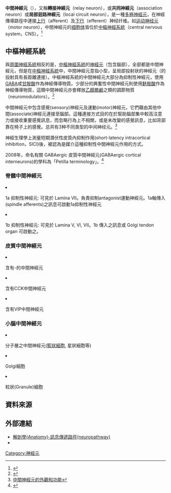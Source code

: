 '''中間神經元'''（{{lang-en|'''interneuron'''}}），又稱'''轉接神經元'''（relay neuron），或'''共同神經元'''（association neuron）或'''局部迴路神經元'''（local circuit neuron），是一種[[多极神经元|多極神經元]]，在神經傳導路徑中連接[[传入神经纤维|上行]]（afferent）及[[传出神经纤维|下行]]（efferent）神经纤维。如[[运动神经元|运动神经元]]（motor neuron），中間神經元的[[细胞体|细胞体]]皆位於[[中樞神經系統|中樞神經系統]]（central nervous system，CNS）。<ref>{{Cite web |url=http://www.biox.cn/content/20050814/32920.htm |title=中间神经元   |accessdate=2010-03-08 |archive-date=2007-02-09 |archive-url=https://web.archive.org/web/20070209082539/http://www.biox.cn/content/20050814/32920.htm |dead-url=no }}</ref>

==中樞神經系統==
與[[周圍神經系統|周圍神經系統]]相反的是，[[中樞神經系統|中樞神經系統]]的[[神經元|神經元]]（包含腦部），全部都是中間神經元，但是在[[中樞神經系統|中樞神經系統]]中，中間神經元意指小型，呈局部投射狀的神經元（{{le|pyramdal cell|pyramdal cell|較大神經元}}的投射具有長距離連接）。中樞神經系統的中間神經元大部分為抑制性神經元，使用 [[Γ-氨基丁酸|GABA]]或[[甘胺酸|甘胺酸]]作為神經傳導物質。少部分的興奮性中間神經元則使用[[麩胺酸|麩胺酸]]作為神經傳導物質，這類中間神經元亦會釋放[[乙醯膽鹼|乙醯膽鹼]]之類的調節物質（neuromodulators）。<ref>{{Cite web |url=http://des.cmu.edu.cn/jiaoxue/kecheng/zupei/zzx/gl/shenjxt/sj4.htm |title=神经系统 |accessdate=2010-03-08 |archive-date=2020-11-23 |archive-url=https://web.archive.org/web/20201123223410/http://des.cmu.edu.cn/jiaoxue/kecheng/zupei/zzx/gl/shenjxt/sj4.htm |dead-url=no }}</ref>

中間神經元中包含感覺(sensory)神經元及運動(motor)神經元，它們藉由其他中間(associate)神經元連接至腦部。這種連接方式目的在於幫助腦部集中較高注意力或接收重要感覺訊息，而忽略行為上不相關，或是未改變的感覺訊息，比如背部靠在椅子上的感覺。总共有3种不同类型的中间神经元。<ref>[http://www.natureasia.com/taiwan/nature/updates/index.php?i=4682&issue=6925 中間神經元的外觀和功能]{{dead link|date=2017年11月 |bot=InternetArchiveBot |fix-attempted=yes }}</ref>

神經生理學上測量短期潛伏性皮質內抑制作用(short-latency intracortical inhibition，SICI)後，被認為是媒介這種抑制性中間神經元作用的方式。{{citation needed|date=February 2008}}

2008年，命名有關 GABAergic 皮質中間神經元(GABAergic cortical interneurons)的學科為「Petilla terminology」。<ref name="pmid18568015">{{cite journal |author=Ascoli GA, Alonso-Nanclares L, Anderson SA, ''et al'' |title=Petilla terminology: nomenclature of features of GABAergic interneurons of the cerebral cortex |journal=[[Nat._Rev._Neurosci.|Nat. Rev. Neurosci.]] |volume=9 |issue=7 |pages=557–68 |pmid=18568015 |doi=10.1038/nrn2402|date=July 2008}}</ref>

===脊髓中間神經元===

<LI> 1a 抑制性神經元: 可見於 Lamina VII。負責抑制antagonist運動神經元。1a軸傳入(spindle afferents)之訊息可啟動1a抑制性神經元

<LI> 1b 抑制性神經元: 可見於 Lamina V, VI, VII。1b 傳入之訊息或 Golgi tendon organ 可啟動之。

=== 皮質中間神經元 ===

<LI> 含有{{tsl|en|Parvalbumin|parvalbumin}}-的中間神經元
<LI> 含有CCK中間神經元
<LI> 含有VIP中間神經元

=== 小腦中間神經元 ===
 
<LI> 分子層之中間神經元([[籃狀細胞|籃狀細胞]], 星狀細胞等)
<LI> Golgi細胞 
<LI> 粒狀(Granule)細胞

==資料來源==
{{reflist|2}}

== 外部連結 ==
*[http://smallcollation.blogspot.com/2013/01/anatomy-neuropathway.html 解剖學(Anatomy)-訊息傳遞路徑(neuropathway)] {{Wayback|url=http://smallcollation.blogspot.com/2013/01/anatomy-neuropathway.html |date=20210107054131 }}
* {{eMedicineDictionary|Interneurons}}

{{Nervous tissue}}
[[Category:神經元|Category:神經元]]